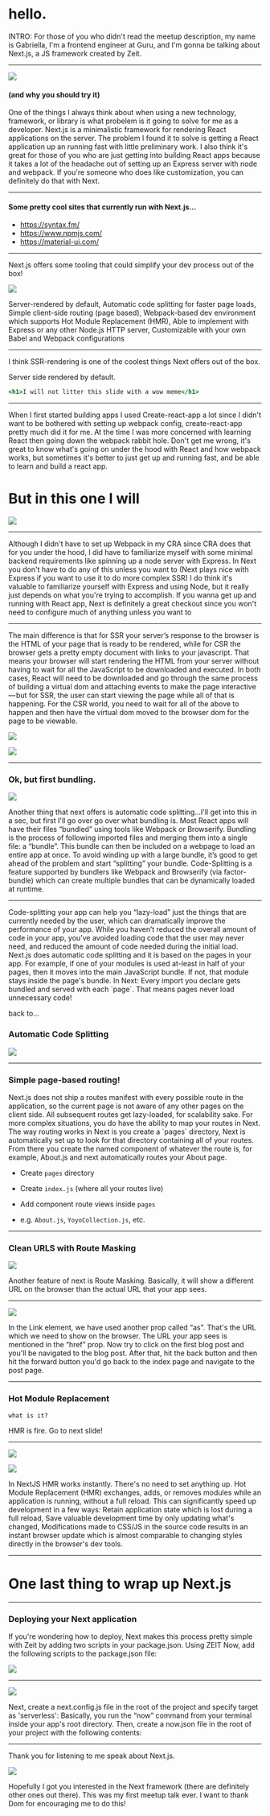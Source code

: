 
# hello.

<Notes>
  INTRO: For those of you who didn't read the meetup description, my name is
  Gabriella, I'm a frontend engineer at Guru, and I'm gonna be talking about
  Next.js, a JS framework created by Zeit.
</Notes>

---

![](https://coffeencoding.com/wp-content/uploads/2019/03/next-js.png)

#### (and why you should try it)

<Notes>
  One of the things I always think about when using a new technology, framework,
  or library is what probelem is it going to solve for me as a developer.
  Next.js is a minimalistic framework for rendering React applications on the
  server. The problem I found it to solve is getting a React application up an
  running fast with little preliminary work. I also think it's great for those
  of you who are just getting into building React apps because it takes a lot of
  the headache out of setting up an Express server with node and webpack. If
  you're someone who does like customization, you can definitely do that with
  Next.
</Notes>

---

#### Some pretty cool sites that currently run with Next.js...

- https://syntax.fm/
- https://www.npmjs.com/
- https://material-ui.com/

---

<div style={{ padding: "20px" }}>
  <div style={{ padding: "20px", fontSize: "30px" }}>
    Next.js offers some tooling that could simplify your dev process out of the
    box!
  </div>
</div>

![](https://secure.i.telegraph.co.uk/multimedia/archive/03188/maru_the_cat__3188629b.jpg)

<Notes>
  Server-rendered by default, Automatic code splitting for faster page loads,
  Simple client-side routing (page based), Webpack-based dev environment which
  supports Hot Module Replacement (HMR), Able to implement with Express or any
  other Node.js HTTP server, Customizable with your own Babel and Webpack
  configurations
</Notes>

---

<Notes>
  I think SSR-rendering is one of the coolest things Next offers out of the box.
</Notes>

<Invert>Server side rendered by default.

```jsx
<h1>I will not litter this slide with a wow meme</h1>
```

</Invert>

---

<Notes>
  When I first started building apps I used Create-react-app a lot since I
  didn't want to be bothered with setting up webpack config, create-react-app
  pretty much did it for me. At the time I was more concerned with learning
  React then going down the webpack rabbit hole. Don't get me wrong, it's great
  to know what's going on under the hood with React and how webpack works, but
  sometimes it's better to just get up and running fast, and be able to learn
  and build a react app.
</Notes>

# But in this one I will

![](https://media1.tenor.com/images/e5dab3697b62150a3b5b0f4b1a1f76f5/tenor.gif?itemid=5571450)

---

<Notes>
  Although I didn't have to set up Webpack in my CRA since CRA does that for you
  under the hood, I did have to familiarize myself with some minimal backend
  requirements like spinning up a node server with Express. In Next you don't
  have to do any of this unless you want to (Next plays nice with Express if you
  want to use it to do more complex SSR) I do think it's valuable to familiarize
  yourself with Express and using Node, but it really just depends on what
  you're trying to accomplish. If you wanna get up and running with React app,
  Next is definitely a great checkout since you won't need to configure much of
  anything unless you want to
</Notes>

---

<Notes>
  The main difference is that for SSR your server’s response to the browser is
  the HTML of your page that is ready to be rendered, while for CSR the browser
  gets a pretty empty document with links to your javascript. That means your
  browser will start rendering the HTML from your server without having to wait
  for all the JavaScript to be downloaded and executed. In both cases, React
  will need to be downloaded and go through the same process of building a
  virtual dom and attaching events to make the page interactive — but for SSR,
  the user can start viewing the page while all of that is happening. For the
  CSR world, you need to wait for all of the above to happen and then have the
  virtual dom moved to the browser dom for the page to be viewable.
</Notes>

<Split>

![](https://cdn-images-1.medium.com/max/1000/1*jJkEQpgZ8waQ5P-W5lhxuQ.png)

![](https://cdn-images-1.medium.com/max/1000/1*CRiH0hUGoS3aoZaIY4H2yg.png)

</Split>

---

### Ok, but first bundling.

![](https://pbs.twimg.com/media/DPWLCrcWsAA_xnd.jpg)

<Notes>
  Another thing that next offers is automatic code splitting...I'll get into
  this in a sec, but first I'll go over go over what bundling is. Most React
  apps will have their files “bundled” using tools like Webpack or Browserify.
  Bundling is the process of following imported files and merging them into a
  single file: a “bundle”. This bundle can then be included on a webpage to load
  an entire app at once. To avoid winding up with a large bundle, it’s good to
  get ahead of the problem and start “splitting” your bundle. Code-Splitting is
  a feature supported by bundlers like Webpack and Browserify (via
  factor-bundle) which can create multiple bundles that can be dynamically
  loaded at runtime.
</Notes>

---

<Notes>
  Code-splitting your app can help you “lazy-load” just the things that are
  currently needed by the user, which can dramatically improve the performance
  of your app. While you haven’t reduced the overall amount of code in your app,
  you’ve avoided loading code that the user may never need, and reduced the
  amount of code needed during the initial load. Next.js does automatic code
  splitting and it is based on the pages in your app. For example, if one of
  your modules is used at-least in half of your pages, then it moves into the
  main JavaScript bundle. If not, that module stays inside the page's bundle. In
  Next: Every import you declare gets bundled and served with each `page`. That
  means pages never load unnecessary code!
</Notes>

back to...

### Automatic Code Splitting

![](https://i.imgflip.com/1iqjer.jpg?a433344)

---


### Simple page-based routing!

<Notes>
  Next.js does not ship a routes manifest with every possible route in the
  application, so the current page is not aware of any other pages on the client
  side. All subsequent routes get lazy-loaded, for scalability sake. For more
  complex situations, you do have the ability to map your routes in Next. The
  way routing works in Next is you create a `pages` directory, Next is
  automatically set up to look for that directory containing all of your routes.
  From there you create the named component of whatever the route is, for
  example, About.js and next automatically routes your About page.
</Notes>

- Create `pages` directory

- Create `index.js` (where all your routes live)

- Add component route views inside `pages`

- e.g. `About.js`, `YoyoCollection.js`, etc.

---

### Clean URLS with Route Masking

![](https://i.postimg.cc/qRD6j6mx/carbon.png)

<Notes>
  Another feature of next is Route Masking. Basically, it will show a different
  URL on the browser than the actual URL that your app sees.
</Notes>

---

![](https://i.postimg.cc/HnpHc60S/rrr.png)

<Notes>
  In the Link element, we have used another prop called “as”. That's the URL
  which we need to show on the browser. The URL your app sees is mentioned in
  the “href” prop. Now try to click on the first blog post and you'll be
  navigated to the blog post. After that, hit the back button and then hit the
  forward button you'd go back to the index page and navigate to the post page.
</Notes>

---

### Hot Module Replacement

`what is it?`

<Notes>HMR is fire. Go to next slide!</Notes>

---

<Invert>

<Split>

![](https://cdn-images-1.medium.com/max/1000/1*VjS1jczyKmuJplMVH4eifg.png)

![](https://survivejs.com/9c047192511d48ae8607288c975a7e59.png)

</Split>

</Invert>

<Notes>
  In NextJS HMR works instantly. There's no need to set anything up. Hot Module
  Replacement (HMR) exchanges, adds, or removes modules while an application is
  running, without a full reload. This can significantly speed up development in
  a few ways: Retain application state which is lost during a full reload, Save
  valuable development time by only updating what's changed, Modifications made
  to CSS/JS in the source code results in an instant browser update which is
  almost comparable to changing styles directly in the browser's dev tools.
</Notes>

---

<Invert>

# One last thing to wrap up Next.js

</Invert>

---

### Deploying your Next application

<Notes>
  If you're wondering how to deploy, Next makes this process pretty simple with
  Zeit by adding two scripts in your package.json. Using ZEIT Now, add the
  following scripts to the package.json file:
</Notes>

![](https://i.postimg.cc/VsDpYfTQ/build.png)

---

![](https://i.postimg.cc/T1zs59Dy/deploy.png)

<Notes>
  Next, create a next.config.js file in the root of the project and specify
  target as 'serverless': Basically, you run the “now” command from your
  terminal inside your app's root directory. Then, create a now.json file in the
  root of your project with the following contents:
</Notes>

---

Thank you for listening to me speak about Next.js.

![](https://i.imgur.com/jGkiFbt.gif)

<Notes>
  Hopefully I got you interested in the Next framework (there are definitely
  other ones out there). This was my first meetup talk ever. I want to thank Dom
  for encouraging me to do this!
</Notes>
